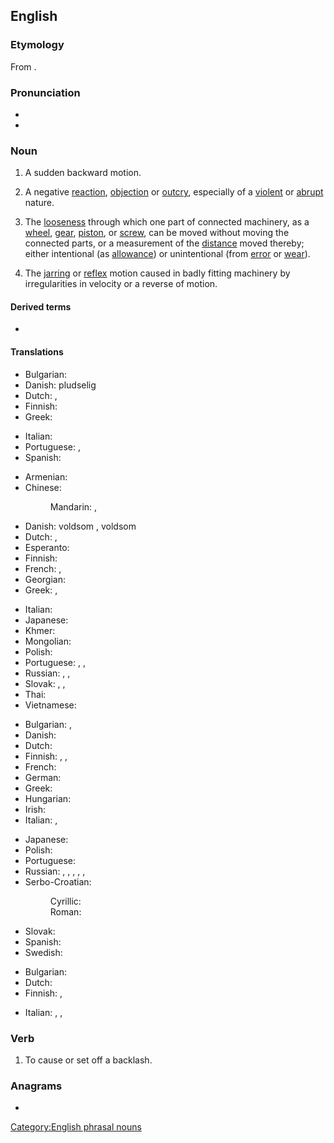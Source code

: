 ==English==
{{wikipedia|backlash (disambiguation)|backlash}}

===Etymology===
From {{compound|en|back|lash}}.

===Pronunciation===
* {{IPA|en|/ˈbækˌlæʃ/}}
* {{audio|en|en-us-backlash.ogg|Audio (US)}}

===Noun===
{{en-noun|~}}

# A sudden backward motion.
# {{lb|en|figurative}} A negative [[reaction]], [[objection]] or [[outcry]], especially of a [[violent]] or [[abrupt]] nature.
#: {{ux|en|The public '''backlash''' to the proposal was quick and insistent.}}
# {{lb|en|mechanics}} The [[looseness]] through which one part of connected machinery, as a [[wheel]], [[gear]], [[piston]], or [[screw]], can be moved without moving the connected parts, or a measurement of the [[distance]] moved thereby; either intentional (as [[allowance]]) or unintentional (from [[error]] or [[wear]]).
#: {{synonyms|en|lash|play}}
# The [[jarring]] or [[reflex]] motion caused in badly fitting machinery by irregularities in velocity or a reverse of motion.

====Derived terms====
* {{l|en|techlash}}

====Translations====
{{trans-top|sudden backward motion}}
* Bulgarian: {{t+|bg|ритане}}
* Danish: pludselig {{t+|da|reaktion|c}}
* Dutch: {{t+|nl|tegenstroom}}, {{t+|nl|verzet}}
* Finnish: {{t|fi|takapotku}}
* Greek: {{t+|el|αντίδραση|f}}
{{trans-mid}}
* Italian: {{t+|it|reazione|f}}
* Portuguese: {{t+|pt|coice|m}}, {{t+|pt|reação|f}}
* Spanish: {{t+|es|reacción|m}}
{{trans-bottom}}

{{trans-top|violent or abrubt reaction}}
* Armenian: {{t-needed|hy}}
* Chinese:
*: Mandarin: {{t+|cmn|反彈|sc=Hani}}, {{t+|cmn|反弹|tr=fǎntán|sc=Hani}}
* Danish: voldsom {{t+|da|reaktion|c}}, voldsom {{t|da|protestreaktion|c}}
* Dutch: {{t+|nl|tegenstroom}}, {{t+|nl|verzet}}
* Esperanto: {{t|eo|protestreago}}
* Finnish: {{t+|fi|vastareaktio}}
* French: {{t+|fr|retour de bâton|m}}, {{t+|fr|retour de manivelle|m}}
* Georgian: {{t-needed|ka}}
* Greek: {{t+|el|αντίκτυπος|m}}, {{t+|el|εξέγερση|f}}
{{trans-mid}}
* Italian: {{t+|it|contraccolpo}}
* Japanese: {{t|ja|バックラッシュ|tr=bakkurasshu|sc=Jpan}}
* Khmer: {{t-needed|km}}
* Mongolian: {{t-needed|mn}}
* Polish: {{t+|pl|sprzeciw|m}}
* Portuguese: {{t+|pt|comoção|f}}, {{t+|pt|revolta|f}}, {{t+|pt|motim|m}}
* Russian: {{qualifier|обра́тная}} {{t+|ru|реа́кция|f}}, {{t+|ru|ответка|f}} {{qualifier|slang}}, {{t+|ru|отпор|m}}
* Slovak: {{t|sk|negatívna odozva|f}}, {{t|sk|silná reakcia}}, {{t|sk|veľký odpor|m}}
* Thai: {{t-needed|th}}
* Vietnamese: {{t-needed|vi}}
{{trans-bottom}}

{{trans-top|mechanical: distance of free movement between connected parts}}
* Bulgarian: {{t+|bg|луфт}}, {{t+|bg|хлабина}}
* Danish: {{t|da|spil|n}}
* Dutch: {{t+|nl|speling}}
* Finnish: {{t|fi|välys}}, {{t|fi|klappi}}, {{t+|fi|löysä}}
* French: {{t+|fr|jeu|m}}
* German: {{t+|de|Spiel|n}}
* Greek: {{t+|el|διάκενο|n}}
* Hungarian: {{t|hu|holtjáték}}
* Irish: {{t|ga|ligean|m}}
* Italian: {{t+|it|gioco}}, {{t+|it|passo|m}}
{{trans-mid}}
* Japanese: {{t|ja|バックラッシュ|tr=bakkurasshu|sc=Jpan}}
* Polish: {{t+|pl|luz|m}}
* Portuguese: {{t+|pt|jogo|m}}
* Russian: {{t|ru|мёртвый ход|m}}, {{t+|ru|люфт|m}}, {{t+|ru|зазо́р|m}}, {{t+|ru|люфт|m}}, {{t+|ru|зазо́р|m}}, {{t+|ru|свобо́дный ход|m}}
* Serbo-Croatian:
*: Cyrillic: {{t|sh|зазор|m}}
*: Roman: {{t+|sh|zazor}}
* Slovak: {{t|sk|vôľa|f}}
* Spanish: {{t+|es|juego|m}}
* Swedish: {{t+|sv|spel|n}}
{{trans-bottom}}

{{trans-top|jarring motion in badly fitting machinery}}
* Bulgarian: {{t+|bg|биене|n}}
* Dutch: {{t+|nl|speling}}
* Finnish: {{t|fi|välys}}, {{t|fi|klappi}}
{{trans-mid}}
* Italian: {{t|it|scuotimento|m}}, {{t|it|stridore|m}}, {{t+|it|dissonanza|f}}
{{trans-bottom}}

===Verb===
{{en-verb}}

# To cause or set off a backlash.
#: {{rfquote-sense|en}}

===Anagrams===
* {{anagrams|en|a=aabchkls|Kalbachs|black ash|hacklabs}}

[[Category:English phrasal nouns]]